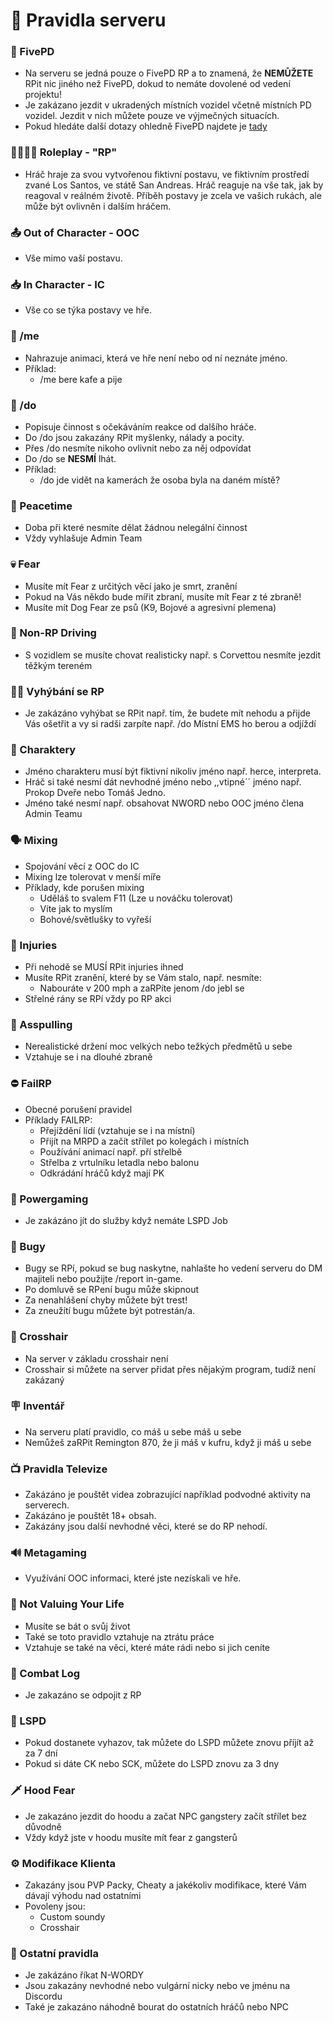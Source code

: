 # 🛑 Pravidla serveru

### 👮 FivePD

- Na serveru se jedná pouze o FivePD RP a to znamená, že **NEMŮŽETE** RPit nic jiného než FivePD, dokud to nemáte dovolené od vedení projektu!
- Je zakázano jezdit v ukradených místních vozidel včetně místních PD vozidel. Jezdit v nich můžete pouze ve výjmečných situacích.
- Pokud hledáte další dotazy ohledně FivePD najdete je [tady](fivepd)

### 👨‍👩‍👧‍👦 Roleplay - "RP"

- Hráč hraje za svou vytvořenou fiktivní postavu, ve fiktivním prostředí zvané Los Santos, ve státě San Andreas. Hráč reaguje na vše tak, jak by reagoval v reálném životě. Příběh postavy je zcela ve vašich rukách, ale může být ovlivněn i dalším hráčem.

### 📤 Out of Character - OOC

- Vše mimo vaší postavu.

### 📥 In Character - IC

- Vše co se týka postavy ve hře.

### 🎢 /me

- Nahrazuje animaci, která ve hře není nebo od ní neznáte jméno.
- Příklad:
  - /me bere kafe a pije

### 🤥 /do

- Popisuje činnost s očekáváním reakce od dalšího hráče.
- Do /do jsou zakazány RPit myšlenky, nálady a pocity.
- Přes /do nesmíte nikoho ovlivnit nebo za něj odpovídat
- Do /do se **NESMÍ** lhát.
- Příklad:
  - /do jde vidět na kamerách že osoba byla na daném místě?

### 🌿 Peacetime

- Doba při které nesmíte dělat žádnou nelegální činnost
- Vždy vyhlašuje Admin Team

### 💀 Fear

- Musíte mít Fear z určitých věcí jako je smrt, zranění
- Pokud na Vás někdo bude mířit zbraní, musíte mít Fear z té zbraně!
- Musíte mít Dog Fear ze psů (K9, Bojové a agresivní plemena)

### 🚗 Non-RP Driving

- S vozidlem se musíte chovat realisticky např. s Corvettou nesmíte jezdit těžkým tereném

### 🏃‍♂️ Vyhýbání se RP

- Je zakázáno vyhýbat se RPit např. tím, že budete mít nehodu a přijde Vás ošetřit a vy si radši zarpíte např. /do Místní EMS ho berou a odjíždí

### 🧑 Charaktery

- Jméno charakteru musí být fiktivní nikoliv jméno např. herce, interpreta.
- Hráč si také nesmí dát nevhodné jméno nebo ,,vtipné´´ jméno např. Prokop Dveře nebo Tomáš Jedno.
- Jméno také nesmí např. obsahovat NWORD nebo OOC jméno člena Admin Teamu

### 🗣️ Mixing

- Spojování věcí z OOC do IC
- Mixing lze tolerovat v menší míře
- Příklady, kde porušen mixing
  - Uděláš to svalem F11 (Lze u nováčku tolerovat)
  - Víte jak to myslím
  - Bohové/světlušky to vyřeší

### 🤕 Injuries

- Při nehodě se MUSÍ RPit injuries ihned
- Musíte RPit zranění, které by se Vám stalo, např. nesmíte:
  - Nabouráte v 200 mph a zaRPíte jenom /do jebl se
- Střelné rány se RPí vždy po RP akci

### 🔫 Asspulling

- Nerealistické držení moc velkých nebo težkých předmětů u sebe
- Vztahuje se i na dlouhé zbraně

### ⛔ FailRP

- Obecné porušení pravidel
- Příklady FAILRP:
  - Přejíždění lídí (vztahuje se i na místní)
  - Přijít na MRPD a začít střílet po kolegách i místních
  - Používání animací např. pří střelbě
  - Střelba z vrtulníku letadla nebo balonu
  - Odkrádání hráčů když mají PK

### 🔨 Powergaming

- Je zakázáno jít do služby když nemáte LSPD Job

### 🐛 Bugy

- Bugy se RPí, pokud se bug naskytne, nahlašte ho vedení serveru do DM majiteli nebo použijte /report in-game.
- Po domluvě se RPení bugu může skipnout
- Za nenahlášení chyby můžete být trest!
- Za zneužítí bugu můžete být potrestán/a.

### 🎯 Crosshair

- Na server v základu crosshair není
- Crosshair si můžete na server přidat přes nějakým program, tudíž není zakázaný

### 🪧 Inventář

- Na serveru platí pravidlo, co máš u sebe máš u sebe
- Nemůžeš zaRPit Remington 870, že ji máš v kufru, když ji máš u sebe

### 📺 Pravidla Televize

- Zakázáno je pouštět videa zobrazující například podvodné aktivity na serverech.
- Zakázáno je pouštět 18+ obsah.
- Zakázány jsou další nevhodné věci, které se do RP nehodí.

### 🔊 Metagaming

- Využívání OOC informaci, které jste nezískali ve hře.

### 🧟 Not Valuing Your Life

- Musíte se bát o svůj život
- Také se toto pravidlo vztahuje na ztrátu práce
- Vztahuje se také na věci, které máte rádi nebo si jich ceníte

### 🚀 Combat Log

- Je zakazáno se odpojit z RP

### 👮 LSPD

- Pokud dostanete vyhazov, tak můžete do LSPD můžete znovu příjít až za 7 dní
- Pokud si dáte CK nebo SCK, můžete do LSPD znovu za 3 dny

### 🗡️ Hood Fear

- Je zakazáno jezdit do hoodu a začat NPC gangstery začít střílet bez důvodně
- Vždy když jste v hoodu musíte mít fear z gangsterů

### ⚙️ Modifikace Klienta

- Zakazány jsou PVP Packy, Cheaty a jakékoliv modifikace, které Vám dávají výhodu nad ostatními
- Povoleny jsou:
  - Custom soundy
  - Crosshair

### 🚨 Ostatní pravidla

- Je zakázáno říkat N-WORDY
- Jsou zakazány nevhodné nebo vulgární nicky nebo ve jménu na Discordu
- Také je zakazáno náhodně bourat do ostatních hráčů nebo NPC

